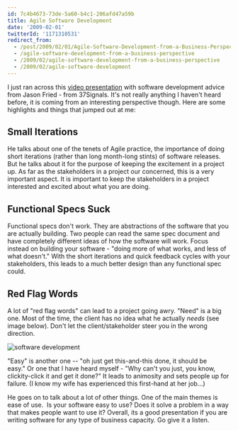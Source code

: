 ```yaml
---
id: 7c4b4673-73de-5a60-b4c1-206afd47a59b
title: Agile Software Development
date: '2009-02-01'
twitterId: '1171310531'
redirect_from:
  - /post/2009/02/01/Agile-Software-Development-from-a-Business-Perspective.aspx
  - /agile-software-development-from-a-business-perspective
  - /2009/02/agile-software-development-from-a-business-perspective
  - /2009/02/agile-software-development
---
```


I just ran across this [video presentation](http://www.balsamiq.com/blog/?p=375) with software development advice from Jason Fried - from 37Signals. It's not really anything I haven't heard before, it is coming from an interesting perspective though. Here are some highlights and things that jumped out at me:

## Small Iterations
He talks about one of the tenets of Agile practice, the importance of doing short iterations (rather than long month-long stints) of software releases. But he talks about it for the purpose of keeping the excitement in a project up. As far as the stakeholders in a project our concerned, this is a very important aspect. It is important to keep the stakeholders in a project interested and excited about what you are doing.

## Functional Specs Suck
Functional specs don't work. They are abstractions of the software that you are actually building. Two people can read the same spec document and have completely different ideas of how the software will work. Focus instead on building your software - "doing more of what works, and less of what doesn't." With the short iterations and quick feedback cycles with your stakeholders, this leads to a much better design than any functional spec could.

## Red Flag Words
A lot of "red flag words" can lead to a project going awry. "Need" is a big one. Most of the time, the client has no idea what he actually _needs_ (see image below). Don't let the client/stakeholder steer you in the wrong direction.

![software development](./software_development.jpg)

"Easy" is another one -- "oh just get this-and-this done, it should be easy." Or one that I have heard myself - "Why can't you just, you know, clickity-click it and get it done?" It leads to animosity and sets people up for failure. (I know my wife has experienced this first-hand at her job…)

He goes on to talk about a lot of other things. One of the main themes is ease of use.  Is your software easy to use? Does it solve a problem in a way that makes people want to use it? Overall, its a good presentation if you are writing software for any type of business capacity. Go give it a listen.